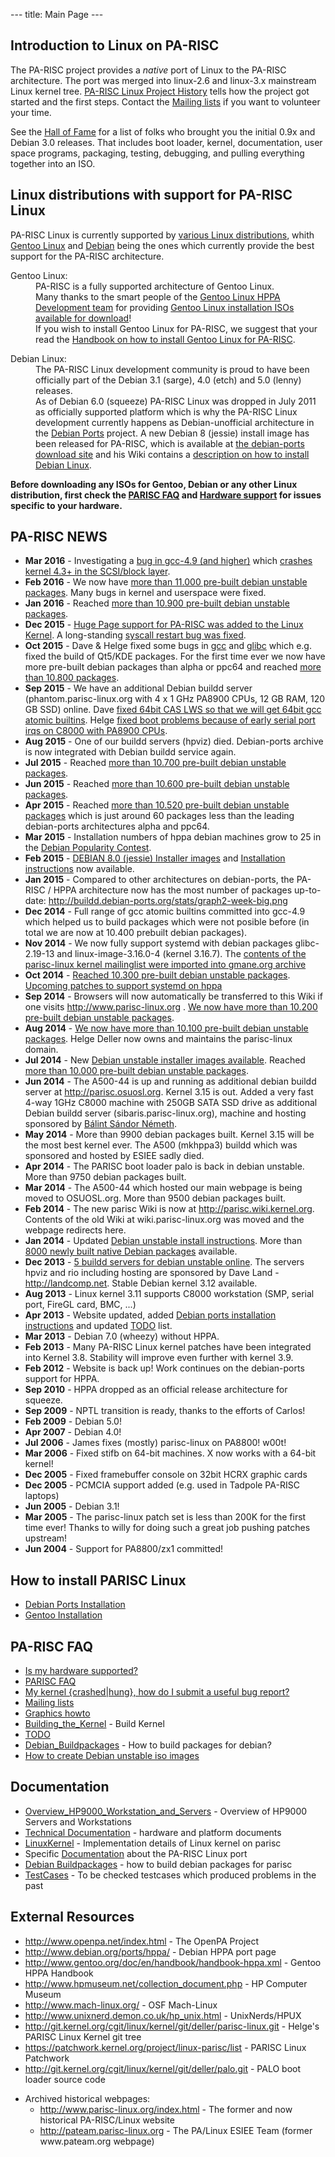 ---
title: Main Page
---

== Introduction to Linux on PA-RISC ==

The PA-RISC project provides a ''native'' port of Linux to the PA-RISC architecture. The port was merged into linux-2.6 and linux-3.x mainstream Linux kernel tree.
[[PA-RISC Linux Project History]] tells how the project got started and the first steps.
Contact the [[Mailing lists]] if you want to volunteer your time.

See the [[Hall of Fame]] for a list of folks who brought you the initial 0.9x and Debian 3.0 releases.
That includes boot loader, kernel, documentation, user space programs, packaging, testing, debugging, and pulling everything together into an ISO.

== Linux distributions with support for PA-RISC Linux == 

PA-RISC Linux is currently supported by [http://wiki.parisc-linux.org/Distributions various Linux distributions], whith [http://www.gentoo.org Gentoo Linux] and [http://www.debian.org Debian] being the ones which currently provide the best support for the PA-RISC architecture.

; Gentoo Linux:
: PA-RISC is a fully supported architecture of Gentoo Linux.<br>
: Many thanks to the smart people of the [http://www.gentoo.org/proj/en/base/hppa Gentoo Linux HPPA Development team] for providing [http://www.gentoo.org/main/en/where.xml Gentoo Linux installation ISOs available for download]!
: If you wish to install Gentoo Linux for PA-RISC, we suggest that your read the [http://www.gentoo.org/doc/en/handbook/handbook-hppa.xml Handbook on how to install Gentoo Linux for PA-RISC].

; Debian Linux:
: The PA-RISC Linux development community is proud to have been officially part of the Debian 3.1 (sarge), 4.0 (etch) and 5.0 (lenny) releases.
: As of Debian 6.0 (squeeze) PA-RISC Linux was dropped in July 2011 as officially supported platform which is why the PA-RISC Linux development currently happens as Debian-unofficial architecture in the [http://www.debian-ports.org Debian Ports] project. A new Debian 8 (jessie) install image has been released for PA-RISC, which is available at [http://ftp.debian-ports.org/debian-cd/hppa/debian-8.0 the debian-ports download site] and his Wiki contains a [[Debian Ports Installation | description on how to install Debian Linux]].
 
'''Before downloading any ISOs for Gentoo, Debian or any other Linux distribution, first check the
[[PARISC FAQ]] and [[Hardware support]] for issues specific to your hardware.'''

== PA-RISC NEWS == 
* '''Mar 2016''' - Investigating a [https://gcc.gnu.org/bugzilla/show_bug.cgi?id=70188 bug in gcc-4.9 (and higher)] which [http://article.gmane.org/gmane.linux.ports.parisc/26425 crashes kernel 4.3+ in the SCSI/block layer]. 
* '''Feb 2016''' - We now have [http://buildd.debian-ports.org/status/architecture.php?a=hppa&suite=sid more than 11.000 pre-built debian unstable packages]. Many bugs in kernel and userspace were fixed. 
* '''Jan 2016''' - Reached [http://buildd.debian-ports.org/status/architecture.php?a=hppa&suite=sid more than 10.900 pre-built debian unstable packages]. 
* '''Dec 2015''' - [http://git.kernel.org/cgit/linux/kernel/git/torvalds/linux.git/commit/?id=736d2169338a50c8814efc186b5423aee43b0c68 Huge Page support for PA-RISC was added to the Linux Kernel]. A long-standing [http://git.kernel.org/cgit/linux/kernel/git/torvalds/linux.git/commit/?id=71a71fb5374a23be36a91981b5614590b9e722c3 syscall restart bug was fixed].
* '''Oct 2015''' - Dave & Helge fixed some bugs in [https://gcc.gnu.org/bugzilla/show_bug.cgi?id=68079 gcc] and [https://sourceware.org/bugzilla/show_bug.cgi?id=19170 glibc] which e.g. fixed the build of Qt5/KDE packages. For the first time ever we now have more pre-built debian packages than alpha or ppc64 and reached [http://buildd.debian-ports.org/status/architecture.php?a=hppa&suite=sid more than 10.800 packages].
* '''Sep 2015''' - We have an additional Debian buildd server (phantom.parisc-linux.org with 4 x 1 GHz PA8900 CPUs, 12 GB RAM, 120 GB SSD) online. Dave [http://git.kernel.org/cgit/linux/kernel/git/torvalds/linux.git/commit/?id=1b59ddfcf1678de38a1f8ca9fb8ea5eebeff1843 fixed 64bit CAS LWS so that we will get 64bit gcc atomic builtins]. Helge [http://git.kernel.org/cgit/linux/kernel/git/torvalds/linux.git/commit/?id=b1b4e435e4ef7de77f07bf2a42c8380b960c2d44 fixed boot problems because of early serial port irqs on C8000 with PA8900 CPUs].
* '''Aug 2015''' - One of our buildd servers (hpviz) died. Debian-ports archive is now integrated with Debian buildd service again. 
* '''Jul 2015''' - Reached [http://buildd.debian-ports.org/status/architecture.php?a=hppa&suite=sid more than 10.700 pre-built debian unstable packages]. 
* '''Jun 2015''' - Reached [http://buildd.debian-ports.org/status/architecture.php?a=hppa&suite=sid more than 10.600 pre-built debian unstable packages]. 
* '''Apr 2015''' - Reached [http://buildd.debian-ports.org/status/architecture.php?a=hppa&suite=sid more than 10.520 pre-built debian unstable packages] which is just around 60 packages less than the leading debian-ports architectures alpha and ppc64. 
* '''Mar 2015''' - Installation numbers of hppa debian machines grow to 25 in the [http://popcon.debian.org Debian Popularity Contest].
* '''Feb 2015''' - [http://ftp.debian-ports.org/debian-cd/hppa/debian-8.0/ DEBIAN 8.0 (jessie) Installer images] and [[Debian_Ports_Installation|Installation instructions]] now available.
* '''Jan 2015''' - Compared to other architectures on debian-ports, the PA-RISC / HPPA architecture now has the most number of packages up-to-date:  http://buildd.debian-ports.org/stats/graph2-week-big.png
* '''Dec 2014''' - Full range of gcc atomic builtins committed into gcc-4.9 which helped us to build packages which were not posible before (in total we are now at 10.400 prebuilt debian packages).
* '''Nov 2014''' - We now fully support systemd with debian packages glibc-2.19-13 and linux-image-3.16.0-4 (kernel 3.16.7). The [http://dir.gmane.org/gmane.linux.ports.parisc contents of the parisc-linux kernel mailinglist were imported into gmane.org archive]
* '''Oct 2014''' - [http://buildd.debian-ports.org/status/architecture.php?a=hppa&suite=sid Reached 10.300 pre-built debian unstable packages]. [https://patchwork.kernel.org/patch/5048751 Upcoming patches to support systemd on hppa]
* '''Sep 2014''' - Browsers will now automatically be transferred to this Wiki if one visits http://www.parisc-linux.org . [http://buildd.debian-ports.org/status/architecture.php?a=hppa&suite=sid We now have more than 10.200 pre-built debian unstable packages].
* '''Aug 2014''' - [http://buildd.debian-ports.org/status/architecture.php?a=hppa&suite=sid We now have more than 10.100 pre-built debian unstable packages]. Helge Deller now owns and maintains the parisc-linux domain.
* '''Jul 2014''' - New [[Debian Ports Installation | Debian unstable installer images available]]. Reached [http://buildd.debian-ports.org/status/architecture.php?a=hppa&suite=sid more than 10.000 pre-built debian unstable packages].
* '''Jun 2014''' - The A500-44 is up and running as additional debian buildd server at http://parisc.osuosl.org. Kernel 3.15 is out. Added a very fast 4-way 1GHz C8000 machine with 250GB SATA SSD drive as additional Debian buildd server (sibaris.parisc-linux.org), machine and hosting sponsored by [mailto:pannonmage@googlemail.com Bálint Sándor Németh]. 
* '''May 2014''' - More than 9900 debian packages built. Kernel 3.15 will be the most best kernel ever. The A500 (mkhppa3) buildd which was sponsored and hosted by ESIEE sadly died.
* '''Apr 2014''' - The PARISC boot loader palo is back in debian unstable. More than 9750 debian packages built.
* '''Mar 2014''' - The A500-44 which hosted our main webpage is being moved to OSUOSL.org. More than 9500 debian packages built.
* '''Feb 2014''' - The new parisc Wiki is now at http://parisc.wiki.kernel.org. Contents of the old Wiki at wiki.parisc-linux.org was moved and the webpage redirects here.
* '''Jan 2014''' - Updated [[Debian_Ports_Installation|Debian unstable install instructions]]. More than [http://buildd.debian-ports.org/stats 8000 newly built native Debian packages] available.
* '''Dec 2013''' - [http://unstable.buildd.net/index-hppa.html 5 buildd servers for debian unstable online]. The servers hpviz and rio including hosting are sponsored by Dave Land - http://landcomp.net. Stable Debian kernel 3.12 available. 
* '''Aug 2013''' - Linux kernel 3.11 supports C8000 workstation (SMP, serial port, FireGL card, BMC, ...)
* '''Apr 2013''' - Website updated, added [[Debian_Ports_Installation|Debian ports installation instructions]] and updated [[TODO]] list.
* '''Mar 2013''' - Debian 7.0 (wheezy) without HPPA.
* '''Feb 2013''' - Many PA-RISC Linux kernel patches have been integrated into Kernel 3.8. Stability will improve even further with kernel 3.9.
* '''Feb 2012''' - Website is back up! Work continues on the debian-ports support for HPPA.
* '''Sep 2010''' - HPPA dropped as an official release architecture for squeeze.
* '''Sep 2009''' - NPTL transition is ready, thanks to the efforts of Carlos!
* '''Feb 2009''' - Debian 5.0!
* '''Apr 2007''' - Debian 4.0!
* '''Jul 2006''' - James fixes (mostly) parisc-linux on PA8800! w00t!
* '''Mar 2006''' - Fixed stifb on 64-bit machines. X now works with a 64-bit kernel!
* '''Dec 2005''' - Fixed framebuffer console on 32bit HCRX graphic cards
* '''Dec 2005''' - PCMCIA support added (e.g. used in Tadpole PA-RISC laptops)
* '''Jun 2005''' - Debian 3.1!
* '''Mar 2005''' - The parisc-linux patch set is less than 200K for the first time ever! Thanks to willy for doing such a great job pushing patches upstream!
* '''Jun 2004''' - Support for PA8800/zx1 committed!

== How to install PARISC Linux == 
* [[Debian Ports Installation]]
* [http://www.gentoo.org/doc/en/handbook/handbook-hppa.xml Gentoo Installation]

== PA-RISC FAQ == 
* [[Hardware_support|Is my hardware supported?]]
* [[PARISC FAQ]]
* [[How to report a parisc-linux kernel problem|My kernel {crashed|hung}, how do I submit a useful bug report?]]
* [[Mailing lists]]
* [[Graphics howto]]
* [[Building_the_Kernel]] - Build Kernel
* [[TODO]]
* [[Debian_Buildpackages]] - How to build packages for debian?
* [[How to create Debian unstable iso images]]

== Documentation ==
* [[Overview_HP9000_Workstation_and_Servers]] - Overview of HP9000 Servers and Workstations
* [[Technical Documentation]] - hardware and platform documents
* [[LinuxKernel]] - Implementation details of Linux kernel on parisc
* Specific [[Documentation]] about the PA-RISC Linux port
* [[Debian Buildpackages]] - how to build debian packages for parisc
* [[TestCases]] - To be checked testcases which produced problems in the past

== External Resources ==

* http://www.openpa.net/index.html - The OpenPA Project
* http://www.debian.org/ports/hppa/ - Debian HPPA port page
* http://www.gentoo.org/doc/en/handbook/handbook-hppa.xml - Gentoo HPPA Handbook
* http://www.hpmuseum.net/collection_document.php - HP Computer Museum
* http://www.mach-linux.org/ - OSF Mach-Linux
* http://www.unixnerd.demon.co.uk/hp_unix.html - UnixNerds/HPUX
* http://git.kernel.org/cgit/linux/kernel/git/deller/parisc-linux.git - Helge's PARISC Linux Kernel git tree
* https://patchwork.kernel.org/project/linux-parisc/list - PARISC Linux Patchwork
* http://git.kernel.org/cgit/linux/kernel/git/deller/palo.git - PALO boot loader source code

* Archived historical webpages:
** http://www.parisc-linux.org/index.html - The former and now historical PA-RISC/Linux website
** http://pateam.parisc-linux.org - The PA/Linux ESIEE Team (former www.pateam.org webpage)